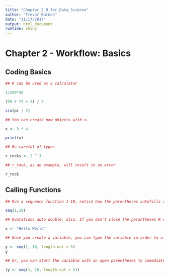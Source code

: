 ```yaml
---
title: "Chapter_2_R_for_Data_Science"
author: "Trevor Barnes"
date: "11/17/2017"
output: html_document
runtime: shiny
---
```

# Chapter 2 - Workflow: Basics

## Coding Basics
```r
## R can be used as a calculator 

1/200*30

(59 + 73 + 2) / 3 

sin(pi / 2)

## You can create new objects with <-

x <- 3 * 4

print(x)

## Be careful of typos

r_rocks <- 2 ^ 3

## r_rock, as an example, will result in an error

r_rock
```

## Calling Functions

```r
## Run a sequence function 1-10, notice how the parentheses autofills and lists details to that function

seq(1,10)

## Quotations auto double, also. If you don't close the parantheses R will continue the script

x <- "Hello World"

## Once you create a variable, you can type the variable in order to view the result

y <- seq(1, 10, length.out = 5)
y

## Or, you can start the variable with an open parentheses to immediately show the result

(y <- seq(1, 10, length.out = 5))
```




